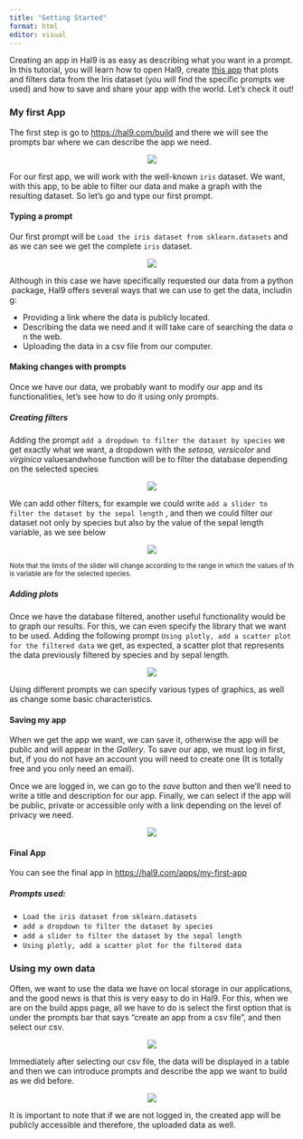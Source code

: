 ---
title: "Getting Started"
format: html
editor: visual
---

Creating an app in Hal9 is as easy as describing what you want in a prompt. In this tutorial, you will learn how to open Hal9, create [this app](https://hal9.com/apps/my-first-app) that plots and filters data from the Iris dataset (you will find the specific prompts we used) and how to save and share your app with the world. Let's check it out!

### My first App

The first step is go to <https://hal9.com/build> and there we will see the prompts bar where we can describe the app we need.

<center><img src="tutorial_0/intro.png" style="max-width: 70%"/></center>


For our first app, we will work with the well-known `iris` dataset. We want, with this app, to be able to filter our data and make a graph with the resulting dataset. So let's go and type our first prompt.

#### Typing a prompt

Our first prompt will be `Load the iris dataset from sklearn.datasets` and as we can see we get the complete `iris` dataset.

<center><img src="tutorial_0/1.gif" style="max-width: 70%"/></center>

Although in this case we have specifically requested our data from a python package, Hal9 offers several ways that we can use to get the data, including:

-   Providing a link where the data is publicly located.
-   Describing the data we need and it will take care of searching the data on the web.
-   Uploading the data in a csv file from our computer.

#### Making changes with prompts

Once we have our data, we probably want to modify our app and its functionalities, let's see how to do it using only prompts.

##### Creating filters

Adding the prompt `add a dropdown to filter the dataset by species` we get exactly what we want, a dropdown with the *setosa, versicolor* and *virginica* valuesandwhose function will be to filter the database depending on the selected species

<center><img src="tutorial_0/2.gif" style="max-width: 70%"/></center>

We can add other filters, for example we could write `add a slider to filter the dataset by the sepal length` , and then we could filter our dataset not only by species but also by the value of the sepal length variable, as we see below

<center><img src="tutorial_0/3.gif" style="max-width: 70%"/></center> 

~Note that the limits of the slider will change according to the range in which the values of this variable are for the selected species.~

##### Adding plots

Once we have the database filtered, another useful functionality would be to graph our results. For this, we can even specify the library that we want to be used. Adding the following prompt `Using plotly, add a scatter plot for the filtered data` we get, as expected, a scatter plot that represents the data previously filtered by species and by sepal length.

<center><img src="tutorial_0/4.gif" style="max-width: 70%"/></center>

Using different prompts we can specify various types of graphics, as well as change some basic characteristics.

#### Saving my app

When we get the app we want, we can save it, otherwise the app will be public and will appear in the *Gallery*. To save our app, we must log in first, but, if you do not have an account you will need to create one (It is totally free and you only need an email).

Once we are logged in, we can go to the *save* button and then we'll need to write a title and description for our app. Finally, we can select if the app will be public, private or accessible only with a link depending on the level of privacy we need.

<center><img src="tutorial_0/5.gif" style="max-width: 70%"/></center>

#### Final App

You can see the final app in <https://hal9.com/apps/my-first-app>

##### *Prompts used:*

-   `Load the iris dataset from sklearn.datasets`
-   `add a dropdown to filter the dataset by species`
-   `add a slider to filter the dataset by the sepal length`
-   `Using plotly, add a scatter plot for the filtered data`

### Using my own data

Often, we want to use the data we have on local storage in our applications, and the good news is that this is very easy to do in Hal9. For this, when we are on the build apps page, all we have to do is select the first option that is under the prompts bar that says "create an app from a csv file", and then select our csv.

<center><img src="tutorial_0/65.png" style="max-width: 70%"/></center>

Immediately after selecting our csv file, the data will be displayed in a table and then we can introduce prompts and describe the app we want to build as we did before.

<center><img src="tutorial_0/6.gif" style="max-width: 70%"/></center>

It is important to note that if we are not logged in, the created app will be publicly accessible and therefore, the uploaded data as well.
